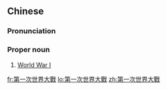 {{also|第一次世界大战}}
==Chinese==
{{zh-forms|s=第一次世界大战|type=34}}
{{wikipedia|lang=zh}}

===Pronunciation===
{{zh-pron
|m=Dì-yīcì Shìjiè Dàzhàn
|c=dai6 jat1 ci3 sai3 gaai3 daai6 zin3
|h=pfs=Thi-yit-chhṳ Sṳ-kie Thai-chan
|md=Dâ̤-ék-ché̤ṳ Sié-gái Dâi-ciéng
|mn=Tē-it-chhù Sè-kài Tāi-chiàn
|cat=pn
}}

===Proper noun===
{{zh-proper noun}}

# [[World War I]]

{{zh-cat|War}}

[[fr:第一次世界大戰]]
[[lo:第一次世界大戰]]
[[zh:第一次世界大戰]]